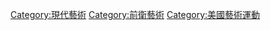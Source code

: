 {{CATMORE}}

[[Category:現代藝術|Category:現代藝術]]
[[Category:前衛藝術|Category:前衛藝術]]
[[Category:美國藝術運動|Category:美國藝術運動]]